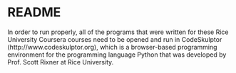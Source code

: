 # README

In order to run properly, all of the programs that were written for these Rice University Coursera courses need to be opened and run in CodeSkulptor (http://www.codeskulptor.org), which is a browser-based programming environment for the programming language Python that was developed by Prof. Scott Rixner at Rice University.
